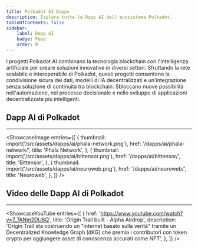 ```yaml
---
title: Polkadot AI Dapps 
description: Esplora tutte le Dapp AI dell'ecosistema Polkadot.
tableOfContents: false
sidebar: 
    label: Dapp AI
    badge: Feed
    order: 0
---
```



I progetti Polkadot AI combinano la tecnologia blockchain con l'intelligenza artificiale per creare soluzioni innovative in diversi settori. Sfruttando la rete scalabile e interoperabile di Polkadot, questi progetti consentono la condivisione sicura dei dati, modelli di IA decentralizzati e un'integrazione senza soluzione di continuità tra blockchain. Sbloccano nuove possibilità nell'automazione, nel processo decisionale e nello sviluppo di applicazioni decentralizzate più intelligenti.

## Dapp AI di Polkadot
----------------
<ShowcaseImage
  entries={[
                  {
      thumbnail: import('/src/assets/dapps/ai/phala-network.png'),
      href: '/dapps/ai/phala-network/',
      title: 'Phala Network',
    },
        {
      thumbnail: import('/src/assets/dapps/ai/bittensor.png'),
      href: '/dapps/ai/bittensor/',
      title: 'Bittensor',
    },
    {
      thumbnail: import('/src/assets/dapps/ai/neuroweb.png'),
      href: '/dapps/ai/neuroweb/',
      title: 'Neuroweb',
      },
  ]}
/>


## Video delle Dapp AI di Polkadot
----------------
<ShowcaseYouTube
  entries={[
    {
      href: 'https://www.youtube.com/watch?v=7_7ANm2DU6Q',
      title: 'Origin Trail built - Alpha Airdrop',
      description: 'Origin Trail sta costruendo un "internet basato sulla verità" tramite un Decentralized Knowledge Graph (dKG) che premia i contributori con token crypto per aggiungere asset di conoscenza accurati come NFT',
    },
  ]}
/>
